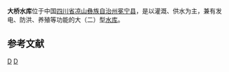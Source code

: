 {{Infobox Reservoir | 
|name                     = 大桥水库
|nickname                 = 
|image                    = 
|image_caption            = 
|map                      = 
|map_caption              = 
|pushpin_map              = China
|pushpin_map_caption      = 大桥水库在中国的位置
|code                     = 
|class                    = 大（二）型[[水库|水库]]
|location_of_reservoir    = [[四川省|四川省]][[凉山彝族自治州|凉山彝族自治州]][[冕宁县|冕宁县]]
|location_of_dam          = [[大桥镇|大桥镇]]
|inflow                   = [[苗冲河|苗冲河]]、[[北茎河|北茎河]]
|outflow                  = [[安宁河|安宁河]]
|catchment_area           = 796
|reservoir_area           = 23.5
|mean_depth               = 
|maximum_depth            = 
|flood_level              = 
|normal_water_level       = 2020
|dead_water_level         = 
|water_quality            = 
|island                   = 
|maximum_storage_capacity = 6.58亿
|normal_storage_capacity  = 
|dead_storage_capacity    = 
|type_of_dam              = 混凝土面板堆石坝
|elevation_of_dam         = 
|height_of_dam            = 93
|length_of_dam            = 31l
|width_of_dam             = 
|installed_capacity       = 9万kW
|irrigated_area           = 620公顷
|start                    = 1993年9月8日
|complete                 = 1999年6月19日
|cost                     = 11.3亿元
|emigrate                 = 2100户
|latd = 28
|latm = 40
|lats = 30
|latNS = N
|longd = 102
|longm = 12
|longs = 22
|longEW = E
|website = 
|footnotes = <ref>[http://www.tsdh.net/水利文献汇编/PDF文档/中国水库名称代码.pdf 中国水库名称代码]{{dead link|date=2017年12月 |bot=InternetArchiveBot |fix-attempted=yes }}</ref><ref>[http://www.china.com.cn/aboutchina/data/zmslgc/2008-09/01/content_16369092.htm 四川大桥水库工程]</ref><ref>[http://www.scnjw.gov.cn/shangwu/jxtf/zyhj/2008090515160181.html 冕宁县大桥水库风景区]{{dead link|date=2017年12月 |bot=InternetArchiveBot |fix-attempted=yes }}</ref>
}}
'''大桥水库'''位于中国[[四川省|四川省]][[凉山彝族自治州|凉山彝族自治州]][[冕宁县|冕宁县]]，是以灌溉、供水为主，兼有发电、防洪、养殖等功能的大（二）型[[水库|水库]]。


==参考文献==
{{reflist}}

[[Category:四川水库|D]]
[[Category:冕宁县|D]]